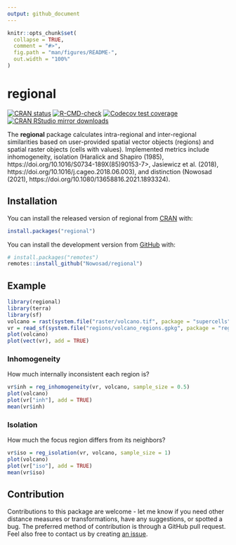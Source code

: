 ```yaml
---
output: github_document
---
```


<!-- README.md is generated from README.Rmd. Please edit that file -->

```r
knitr::opts_chunk$set(
  collapse = TRUE,
  comment = "#>",
  fig.path = "man/figures/README-",
  out.width = "100%"
)
```

# regional

<!-- badges: start -->
[![CRAN status](https://www.r-pkg.org/badges/version/regional)](https://CRAN.R-project.org/package=regional)
[![R-CMD-check](https://github.com/Nowosad/regional/workflows/R-CMD-check/badge.svg)](https://github.com/Nowosad/regional/actions)
[![Codecov test coverage](https://codecov.io/gh/Nowosad/regional/branch/master/graph/badge.svg)](https://codecov.io/gh/Nowosad/regional?branch=master)
[![CRAN RStudio mirror downloads](http://cranlogs.r-pkg.org/badges/regional)](https://cran.r-project.org/package=regional)
<!-- badges: end -->

The **regional** package calculates intra-regional and inter-regional similarities based on user-provided spatial vector objects (regions) and spatial raster objects (cells with values).
Implemented metrics include inhomogeneity, isolation (Haralick and Shapiro (1985), https://doi.org/10.1016/S0734-189X(85)90153-7>, Jasiewicz et al. (2018), https://doi.org/10.1016/j.cageo.2018.06.003), and distinction (Nowosad (2021), https://doi.org/10.1080/13658816.2021.1893324).

## Installation

You can install the released version of regional from [CRAN](https://CRAN.R-project.org) with:

``` r
install.packages("regional")
```

You can install the development version from [GitHub](https://github.com/) with:

``` r
# install.packages("remotes")
remotes::install_github("Nowosad/regional")
```

## Example

```r
library(regional)
library(terra)
library(sf)
volcano = rast(system.file("raster/volcano.tif", package = "supercells"))
vr = read_sf(system.file("regions/volcano_regions.gpkg", package = "regional"))
plot(volcano)
plot(vect(vr), add = TRUE)
```

### Inhomogeneity

How much internally inconsistent each region is?

```r
vr$inh = reg_inhomogeneity(vr, volcano, sample_size = 0.5)
plot(volcano)
plot(vr["inh"], add = TRUE)
mean(vr$inh)
```

### Isolation

How much the focus region differs from its neighbors?

```r
vr$iso = reg_isolation(vr, volcano, sample_size = 1)
plot(volcano)
plot(vr["iso"], add = TRUE)
mean(vr$iso)
```

## Contribution

Contributions to this package are welcome - let me know if you need other distance measures or transformations, have any suggestions, or spotted a bug. 
The preferred method of contribution is through a GitHub pull request. 
Feel also free to contact us by creating [an issue](https://github.com/nowosad/regional/issues).


